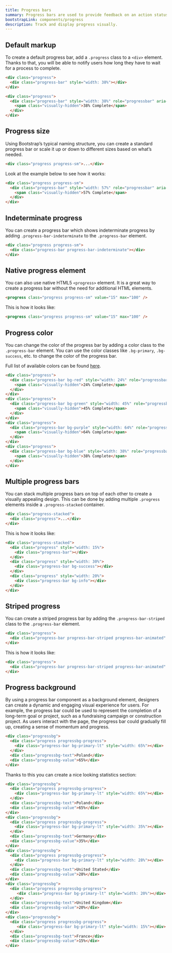 ```yaml
---
title: Progress bars
summary: Progress bars are used to provide feedback on an action status and inform users of the current progress. Although seemingly small interface elements, they are extremely hepful in managing users' expectations and preventing them from abandoning a process they have initiated.
bootstrapLink: components/progress
description: Track and display progress visually.
---
```


## Default markup

To create a default progress bar, add a `.progress` class to a `<div>` element. Thanks to that, you will be able to notify users how long they have to wait for a process to complete.

```html example columns={1} centered
<div class="progress">
  <div class="progress-bar" style="width: 38%"></div>
</div>
```

```html
<div class="progress">
  <div class="progress-bar" style="width: 38%" role="progressbar" aria-valuenow="38" aria-valuemin="0" aria-valuemax="100" aria-label="38% Complete">
    <span class="visually-hidden">38% Complete</span>
  </div>
</div>
```

## Progress size

Using Bootstrap’s typical naming structure, you can create a standard progress bar or scale it up or down to different sizes based on what’s needed.

```html
<div class="progress progress-sm">...</div>
```

Look at the example below to see how it works:

```html example columns={1} centered
<div class="progress progress-sm">
  <div class="progress-bar" style="width: 57%" role="progressbar" aria-valuenow="57" aria-valuemin="0" aria-valuemax="100" aria-label="57% Complete">
    <span class="visually-hidden">57% Complete</span>
  </div>
</div>
```

## Indeterminate progress

You can create a progress bar which shows indeterminate progress by adding `.progress-bar-indeterminate` to the `.progress-bar` element.

```html example columns={1} centered
<div class="progress progress-sm">
  <div class="progress-bar progress-bar-indeterminate"></div>
</div>
```

## Native progress element

You can also use native HTML5 `<progress>` element. It is a great way to create a progress bar without the need for additional HTML elements.

```html
<progress class="progress progress-sm" value="15" max="100" />
```

This is how it looks like:

```html example columns={1} centered
<progress class="progress progress-sm" value="15" max="100" />
```

## Progress color

You can change the color of the progress bar by adding a color class to the `.progress-bar` element. You can use the color classes like `.bg-primary`, `.bg-success`, etc. to change the color of the progress bar.

Full list of available colors can be found [here](/docs/ui/base/colors).

```html example columns={1} centered separated
<div class="progress">
  <div class="progress-bar bg-red" style="width: 24%" role="progressbar" aria-valuenow="24" aria-valuemin="0" aria-valuemax="100" aria-label="24% Complete">
    <span class="visually-hidden">24% Complete</span>
  </div>
</div>
<div class="progress">
  <div class="progress-bar bg-green" style="width: 45%" role="progressbar" aria-valuenow="45" aria-valuemin="0" aria-valuemax="100" aria-label="45% Complete">
    <span class="visually-hidden">45% Complete</span>
  </div>
</div>
<div class="progress">
  <div class="progress-bar bg-purple" style="width: 64%" role="progressbar" aria-valuenow="64" aria-valuemin="0" aria-valuemax="100" aria-label="64% Complete">
    <span class="visually-hidden">64% Complete</span>
  </div>
</div>
<div class="progress">
  <div class="progress-bar bg-blue" style="width: 38%" role="progressbar" aria-valuenow="38" aria-valuemin="0" aria-valuemax="100" aria-label="38% Complete">
    <span class="visually-hidden">38% Complete</span>
  </div>
</div>
```

## Multiple progress bars

You can stack multiple progress bars on top of each other to create a visually appealing design. This can be done by adding multiple `.progress` elements inside a `.progress-stacked` container.

```html
<div class="progress-stacked">
  <div class="progress">...</div>
</div>
```

This is how it looks like:

```html example columns={2} centered 
<div class="progress-stacked">
  <div class="progress" style="width: 15%">
    <div class="progress-bar"></div>
  </div>
  <div class="progress" style="width: 30%">
    <div class="progress-bar bg-success"></div>
  </div>
  <div class="progress" style="width: 20%">
    <div class="progress-bar bg-info"></div>
  </div>
</div>
```

## Striped progress

You can create a striped progress bar by adding the `.progress-bar-striped` class to the `.progress-bar` element.

```html
<div class="progress">
  <div class="progress-bar progress-bar-striped progress-bar-animated" style="width: 60%"></div>
</div>
```

This is how it looks like:

```html example columns={1} centered separated 
<div class="progress">
  <div class="progress-bar progress-bar-striped progress-bar-animated" style="width: 60%"></div>
</div>
```

## Progress background

By using a progress bar component as a background element, designers can create a dynamic and engaging visual experience for users. For example, the progress bar could be used to represent the completion of a long-term goal or project, such as a fundraising campaign or construction project. As users interact with the page, the progress bar could gradually fill up, creating a sense of momentum and progress.

```html
<div class="progressbg">
  <div class="progress progressbg-progress">
    <div class="progress-bar bg-primary-lt" style="width: 65%"></div>
  </div>
  <div class="progressbg-text">Poland</div>
  <div class="progressbg-value">65%</div>
</div>
```

Thanks to this you can create a nice looking statistics section:

```html example vertical separated centered columns={1} plugins="flags" height="20rem"
<div class="progressbg">
  <div class="progress progressbg-progress">
    <div class="progress-bar bg-primary-lt" style="width: 65%"></div>
  </div>
  <div class="progressbg-text">Poland</div>
  <div class="progressbg-value">65%</div>
</div>
<div class="progressbg">
  <div class="progress progressbg-progress">
    <div class="progress-bar bg-primary-lt" style="width: 35%"></div>
  </div>
  <div class="progressbg-text">Germany</div>
  <div class="progressbg-value">35%</div>
</div>
<div class="progressbg">
  <div class="progress progressbg-progress">
    <div class="progress-bar bg-primary-lt" style="width: 28%"></div>
  </div>
  <div class="progressbg-text">United Stated</div>
  <div class="progressbg-value">28%</div>
</div>
<div class="progressbg">
  <div class="progress progressbg-progress">
	 <div class="progress-bar bg-primary-lt" style="width: 20%"></div>
  </div>
  <div class="progressbg-text">United Kingdom</div>
  <div class="progressbg-value">20%</div>
</div>
<div class="progressbg">
  <div class="progress progressbg-progress">
	 <div class="progress-bar bg-primary-lt" style="width: 15%"></div>
  </div>
  <div class="progressbg-text">France</div>
  <div class="progressbg-value">15%</div>
</div>
```